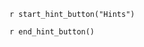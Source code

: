 ::: {.callout-tip #lck-21.00000 collapse=true}

`r start_hint_button("Hints")`

`r end_hint_button()`



:::
